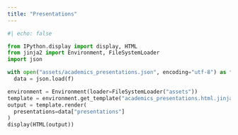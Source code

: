 ```yaml
---
title: "Presentations"
---
```


```python
#| echo: false

from IPython.display import display, HTML
from jinja2 import Environment, FileSystemLoader
import json

with open("assets/academics_presentations.json", encoding="utf-8") as f:
  data = json.load(f)

environment = Environment(loader=FileSystemLoader("assets"))
template = environment.get_template("academics_presentations.html.jinja")
output = template.render(
  presentations=data["presentations"]
)
display(HTML(output))
```
